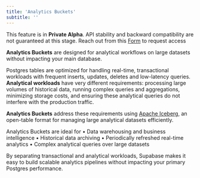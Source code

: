 ```yaml
---
title: 'Analytics Buckets'
subtitle: ''
---
```


<Admonition type="caution">

This feature is in **Private Alpha**. API stability and backward compatibility are not guaranteed at this stage. Reach out from this [Form](https://forms.supabase.com/analytics-buckets) to request access

</Admonition>

**Analytics Buckets** are designed for analytical workflows on large datasets without impacting your main database.

Postgres tables are optimized for handling real-time, transactional workloads with frequent inserts, updates, deletes and low-latency queries. **Analytical workloads** have very different requirements: processing large volumes of historical data, running complex queries and aggregations, minimizing storage costs, and ensuring these analytical queries do not interfere with the production traffic.

**Analytics Buckets** address these requirements using [Apache Iceberg](https://iceberg.apache.org/), an open-table format for managing large analytical datasets efficiently.

Analytics Buckets are ideal for
• Data warehousing and business intelligence
• Historical data archiving
• Periodically refreshed real-time analytics
• Complex analytical queries over large datasets

By separating transactional and analytical workloads, Supabase makes it easy to build scalable analytics pipelines without impacting your primary Postgres performance.
